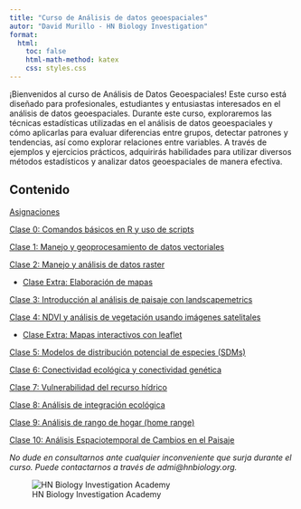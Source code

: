 ---
title: "Curso de Análisis de datos geoespaciales"
autor: "David Murillo - HN Biology Investigation"
format:
  html:
    toc: false
    html-math-method: katex
    css: styles.css
---

¡Bienvenidos al curso de Análisis de Datos Geoespaciales! Este curso está diseñado para profesionales, estudiantes y entusiastas interesados en el análisis de datos geoespaciales. Durante este curso, exploraremos las técnicas estadísticas utilizadas en el análisis de datos geoespaciales y cómo aplicarlas para evaluar diferencias entre grupos, detectar patrones y tendencias, así como explorar relaciones entre variables. A través de ejemplos y ejercicios prácticos, adquirirás habilidades para utilizar diversos métodos estadísticos y analizar datos geoespaciales de manera efectiva. 

## Contenido


[Asignaciones](Asiganciones.html)

[Clase 0: Comandos básicos en R y uso de scripts](Clase1.html)

[Clase 1: Manejo y geoprocesamiento de datos vectoriales](Clase2.html)

[Clase 2: Manejo y análisis de datos raster](Clase3.html)

- [Clase Extra: Elaboración de mapas](Clase6.html)

[Clase 3: Introducción al análisis de paisaje con landscapemetrics](Clase4.html)

[Clase 4: NDVI y análisis de vegetación usando imágenes satelitales](NDVI.html)

- [Clase Extra: Mapas interactivos con leaflet](Clase5.html)

[Clase 5: Modelos de distribución potencial de especies (SDMs)](Clase6Parte1.html)

[Clase 6: Conectividad ecológica y conectividad genética](Conectividad.html)

[Clase 7: Vulnerabilidad del recurso hídrico]()

[Clase 8: Análisis de integración ecológica]()

[Clase 9: Análisis de rango de hogar (home range)]()

[Clase 10: Análisis Espaciotemporal de Cambios en el Paisaje]()



*No dude en consultarnos ante cualquier inconveniente que surja durante el curso. Puede contactarnos a través de admi@hnbiology.org.*


![HN Biology Investigation Academy](HN Cursos publicidad/HN Biology Inv large.jpg)




